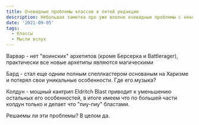 ```yaml
---
title: Очевидные проблемы классов в пятой редакции
description: Небольшая заметка про уже вполне очевидные проблемы с некоторыми классами в пятой редакции
date: '2021-09-05'
tags:
  - Классы
  - Мысли вслух
---
```


Варвар - нет "воинских" архетипов (кроме Берсерка и Battlerager), практически все новые архетипы являются магическими

Бард - стал еще одним полным спеллкастером основаным на Харизме и потерял свои уникальные особенности. Где его музыка?

Колдун - мощный кантрип Eldritch Blast приводит к уменьшению остальных его особенностей, в итоге имеем что по большей части колдун только и делает что "пиу-пиу" бластами.

Решаемы ли эти проблемы? В целом да.
